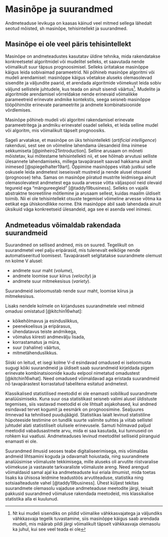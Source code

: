 # Masinõpe ja suurandmed {#sec-mlaibd}

Andmeteaduse levikuga on kaasas käinud veel mitmed sellega lähedalt seotud mõisted, sh masinõpe, tehisintellekt ja suurandmed.

## Masinõpe ei ole veel päris tehisintellekt

Masinõpe on andmeteadustes kasutatav üldine tehnika, mida rakendatakse konkreetsetel algoritmidel või mudelitel selleks, et saavutada nende võimalikult suur täpsus prognoosimisel. Selleks üritatakse masinõppe käigus leida sobivaimad parameetrid. Nii põhineb masinõpe algoritmi või mudeli arendamisel: masinõppe käigus võetakse aluseks olemasolevad sisendite ja väljundite paarid, et arendada algoritmide võimekust leida sobiv väljund sellistele juhtudele, kus teada on ainult sisendi väärtus^[Nt kui mudeli sisendiks on pildid võimalike vähkkasvajatega ja väljundiks vähkkasvaja tegelik tuvastamine, siis masinõppe käigus saab arendada mudeli, mis määrab pildi järgi võimalikult täpselt vähkkasvaja olemasolu ka juhul, kui see veel teada ei ole]. Mudelite ja algoritmide arendamisel võrreldakse nende erinevaid võimalikke parameetreid erinevate andmike kontekstis, seega seisneb masinõppe tööpõhimõte erinevate parameetrite ja andmete kombinatsioonide võrdlemises.

::: {.callout-important}
Masinõpe põhineb mudeli või algoritmi rakendamisel erinevate parameetritega ja andmiku erinevatel osadel selleks, et leida selline mudel või algoritm, mis võimalikult täpselt prognoosiks.
:::

Sageli arvatakse, et masinõpe on üks tehisintellekti (*artificial intelligence*) rakendusi, sest see on võimeline lahendama ülesandeid ilma inimese sekkumiseta [@pinheiro21introduction]. Selline arusaam on mõneti mõistetav, kui mõtestame tehisintellekti nii, et see hõlmab arvutusi selliste ülesannete lahendamiseks, millega tavapäraselt saavad hakkama ainult inimesed [@spiegelhalter19art]. Õppimine masinõppes viitab justkui selle oskusele leida andmetest iseseisvalt mustreid ja nende alusel otsuseid (prognoose) teha. Samas on masinõpe piiratud  mustrite leidmisega ainult olemasolevatest andmetest ega suuda arvesse võtta väljaspool neid olevaid tegureid ega "mängureegleid" [@taddy19business]. Selleks on vajalik abstraktne teoreetiline mõtlemine ja arusaam sellest, kuidas maailm üldiselt toimib. Nii ei ole tehisintellekt otsuste tegemisel võimeline arvesse võtma ka eetikat ega ühiskondlikke norme. Ehk masinõppe abil saab lahendada ainult üksikuid väga konkreetseid ülesandeid, aga see ei asenda veel inimesi.

<!-- 
[[Machine learning (ML)]]
[[Artificial intelligence (AI)]]
[[Machine learning is not artificial intelligence]]
-->

## Andmeteadus võimaldab rakendada suurandmeid

Suurandmed on sellised andmed, mis on suured. Tegelikult on suurandmetel veel palju eripärasid, mis tulenevalt eelkõige nende automatiseeritud loomisest. Tavapäraselt selgitatakse suurandmete olemust nn kolme V alusel:

- andmete suur maht (*volume*), 
- andmete loomise suur kiirus (*velocity*) ja 
- andmete suur mitmekesisus (*variety*). 

::: {.callout-important}
Suurandmeid iseloomustab nende suur maht, loomise kiirus ja mitmekesisus.
:::

Lisaks nendele kolmele on kirjanduses suurandmetele veel mitmeid omadusi omistatud [@kitchin16what]: 

- kõikehõlmavus ja esinduslikkus, 
- peenekoelisus ja eripärasus, 
- ühendatavus teiste andmikega, 
- võimalus kiiresti andmevälju lisada, 
- korrastamatus ja müra, 
- suur (rahaline) väärtus, 
- mitmetähenduslikkus.

Siiski on leitud, et isegi kolme V-d esindavad omadused ei iseloomusta sugugi kõiki suurandmeid ja üldiselt saab suurandmeid kirjeldada pigem erinevate kombinatsioonide kaudu eelpool nimetatud omadustest [@kitchin16what]. Need omadused võimaldavad aga eristada suurandmeid nö tavapärastest korrastatud tabelitena esitatud andmetest.

Klassikalised statistilised meetodid ei ole enamasti sobilikud suurandmete analüüsimiseks. Kuna suur osa statistikast seisneb valimi alusel üldistuste tegemises, siis vastavad meetodid ei ole lihtsalt asjakohased, kui andmed esindavad tervet kogumit ja eesmärk on prognoosimine. Sealjuures ilmnevad ka tehnilised puudujäägid. Statistikas laialt levinud statistiline hüpoteeside testimine on tundlik suurte valimite suhtes ja viitab sellistel juhtudel alati statistiliselt olulisele erinevusele. Samuti hõlmavad paljud meetodid vabadusastmete arvu, mida ei saa kasutada, kui tunnuseid on rohkem kui vaatlusi. Andmeteaduses levinud meetoditel selliseid piiranguid enamasti ei ole.

Suurandmed ilmusid seoses teabe digitaliseerimisega, mis võimaldas andmeid lihtsamini koguda ja odavamalt hoiustada, ning suurandmete analüüsimise võimaluste tekkimisega, mille aluseks oli arvutite riistvaralise võimekuse ja vastavate tarkvaraliste võimaluste areng. Need arengud võimaldasid samal ajal ka andmeteaduste kui eriala ilmumist, mida toetas lisaks ka ühisosa leidmine teadustöös arvutiteaduse, statistika ning sotsiaalteaduste vahel [@taddy19business]. Ühest küljest tekitas suurandmete olemasolu vajaduse andmeteaduse meetodite järgi, teisalt pakkusid suurandmed võimaluse rakendada meetodeid, mis klassikalise statistika alla ei kuulunud. 

<!-- 
[[Big data]]
[[Growth of data science and big data]]
-->